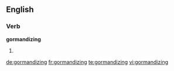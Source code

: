 ==English==

===Verb===
'''gormandizing'''

# {{present participle of|[[gormandize]]}}

[[de:gormandizing]]
[[fr:gormandizing]]
[[te:gormandizing]]
[[vi:gormandizing]]